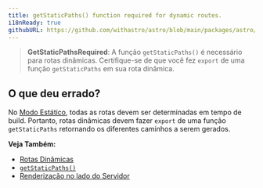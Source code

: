 ```yaml
---
title: getStaticPaths() function required for dynamic routes.
i18nReady: true
githubURL: https://github.com/withastro/astro/blob/main/packages/astro/src/core/errors/errors-data.ts
---
```


> **GetStaticPathsRequired**: A função `getStaticPaths()` é necessário para rotas dinâmicas. Certifique-se de que você fez `export` de uma função `getStaticPaths` em sua rota dinâmica.

## O que deu errado?

No [Modo Estático](/pt-br/guides/routing/#modo-estático-ssg), todas as rotas devem ser determinadas em tempo de build. Portanto, rotas dinâmicas devem fazer `export` de uma função `getStaticPaths` retornando os diferentes caminhos a serem gerados.

**Veja Também:**
-  [Rotas Dinâmicas](/pt-br/guides/routing/#rotas-dinâmicas)
-  [`getStaticPaths()`](/pt-br/reference/api-reference/#getstaticpaths)
-  [Renderização no lado do Servidor](/pt-br/guides/server-side-rendering/)
